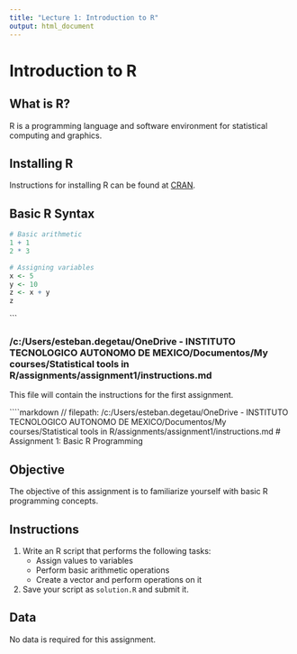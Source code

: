 ```yaml
---
title: "Lecture 1: Introduction to R"
output: html_document
---
```


# Introduction to R

## What is R?
R is a programming language and software environment for statistical computing and graphics.

## Installing R
Instructions for installing R can be found at [CRAN](https://cran.r-project.org/).

## Basic R Syntax
```r
# Basic arithmetic
1 + 1
2 * 3

# Assigning variables
x <- 5
y <- 10
z <- x + y
z
```
```

### /c:/Users/esteban.degetau/OneDrive - INSTITUTO TECNOLOGICO AUTONOMO DE MEXICO/Documentos/My courses/Statistical tools in R/assignments/assignment1/instructions.md

This file will contain the instructions for the first assignment.

<file>
````markdown
// filepath: /c:/Users/esteban.degetau/OneDrive - INSTITUTO TECNOLOGICO AUTONOMO DE MEXICO/Documentos/My courses/Statistical tools in R/assignments/assignment1/instructions.md
# Assignment 1: Basic R Programming

## Objective
The objective of this assignment is to familiarize yourself with basic R programming concepts.

## Instructions
1. Write an R script that performs the following tasks:
   - Assign values to variables
   - Perform basic arithmetic operations
   - Create a vector and perform operations on it
2. Save your script as `solution.R` and submit it.

## Data
No data is required for this assignment.
